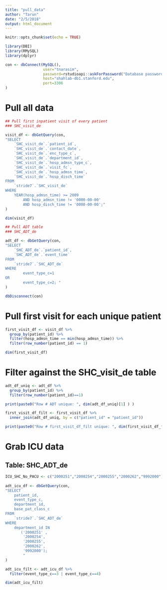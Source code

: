 ```yaml
---
title: "pull_data"
author: "Tarun"
date: "2/5/2018"
output: html_document
---
```


```r
knitr::opts_chunk$set(echo = TRUE)
```

```r
library(DBI)
library(RMySQL)
library(dplyr)

con <- dbConnect(MySQL(),  
                 user="tnarasim",
                 password=rstudioapi::askForPassword("Database password"), 
                 host="shahlab-db1.stanford.edu", 
                 port=3306
)

```


# Pull all data

```r

## Pull first inpatient visit of every patient
### SHC_visit_de

visit_df <- dbGetQuery(con, 
"SELECT 
    `SHC_visit_de`.`patient_id`,
    `SHC_visit_de`.`contact_date`,
    `SHC_visit_de`.`enc_type_c`,
    `SHC_visit_de`.`department_id`,
    `SHC_visit_de`.`hosp_admsn_type_c`,
    `SHC_visit_de`.`visit_fc`,
    `SHC_visit_de`.`hosp_admsn_time`,
    `SHC_visit_de`.`hosp_disch_time`
FROM
    `stride7`.`SHC_visit_de`
WHERE
    YEAR(hosp_admsn_time) >= 2009
        AND hosp_admsn_time != '0000-00-00'
        AND hosp_disch_time != '0000-00-00';"       
)

dim(visit_df)

## Pull ADT table
### SHC_ADT_de

adt_df <- dbGetQuery(con,
"SELECT 
    `SHC_ADT_de`.`patient_id`, 
    `SHC_ADT_de`.`event_time`
FROM
    `stride7`.`SHC_ADT_de`
WHERE
        event_type_c=1 
OR      
        event_type_c=2; "   
)

dbDisconnect(con)
```

# Pull first visit for each unique patient
```r
first_visit_df <- visit_df %>% 
  group_by(patient_id) %>% 
  filter(hosp_admsn_time == min(hosp_admsn_time)) %>% 
  filter(row_number(patient_id) == 1)

dim(first_visit_df)
```

# Filter against the SHC_visit_de table

```r
adt_df_uniq <- adt_df %>% 
  group_by(patient_id) %>% 
  filter(row_number(patient_id)==1) 

print(paste0("Row # ADT unique: ", dim(adt_df_uniq)[1] ) )

first_visit_df_filt <- first_visit_df %>% 
  inner_join(adt_df_uniq, by = c("patient_id" = "patient_id")) 

print(paste0("Row # first_visit_df_filt unique: ", dim(first_visit_df_filt)[1] ) )

```

# Grab ICU data
## Table: SHC_ADT_de 

```r
ICU_SHC_No_PACU <- c("2000251","2000254","2000255","2000262","9992000")
 
adt_icu_df <- dbGetQuery(con,
"SELECT 
    patient_id, 
    event_type_c, 
    department_id, 
    base_pat_class_c
FROM
    `stride7`.`SHC_ADT_de`
WHERE
    department_id IN 
       ('2000251' , 
        '2000254',
        '2000255',
        '2000262',
        '9992000');  
        "   
)

adt_icu_filt <- adt_icu_df %>%
  filter(event_type_c==3 | event_type_c==4)

dim(adt_icu_filt)
```

